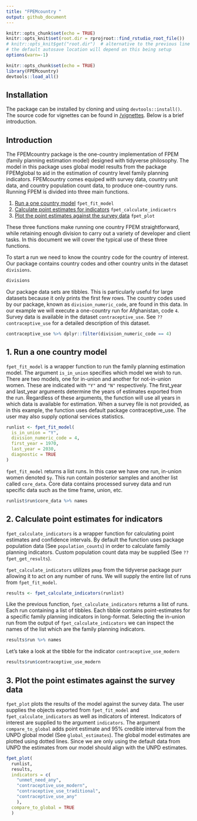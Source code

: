 ```yaml
---
title: "FPEMcountry "
output: github_document
---
```

```r
knitr::opts_chunk$set(echo = TRUE)
knitr::opts_knit$set(root.dir = rprojroot::find_rstudio_root_file())
# knitr::opts_knit$get("root.dir")  # alternative to the previous line
# the default autosave location will depend on this being setup
options(warn=-1)
```


```r
knitr::opts_chunk$set(echo = TRUE)
library(FPEMcountry)
devtools::load_all()
```

<!-- ## Table of Contents -->
<!-- 1. [Introduction](#intro) -->
<!-- 2. [Run models](#run) -->
<!-- 3. [Post-process](#post-process) -->
<!-- 4. [Plot model results](#plot) -->
 
 
## Installation
The package can be installed by cloning and using `devtools::install()`. The source code for vignettes can be found in [/vignettes](https://github.com/FPcounts/FPEMcountry/tree/master/vignettes). Below is a brief introduction.

## Introduction
The FPEMcountry package is the one-country implementation of FPEM (family planning estimation model) designed with tidyverse philosophy. The model in this package uses global model results from the package FPEMglobal to aid in the estimation of country level family planning indicators. FPEMcountry comes equiped with survey data, country unit data, and country population count data, to produce one-country runs. Running FPEM is divided into three main functions.

1. [Run a one country model](#run) `fpet_fit_model`
2. [Calculate point estimates for indicators](#results) `fpet_calculate_indicaotrs`
3. [Plot the  point estimates against the survey data](#plot) `fpet_plot`

These three functions make running one country FPEM straightforward, while retaining enough division to carry out a variety of developer and client tasks. In this document we will cover the typical use of these three functions.

To start a run we need to know the country code for the country of interest. Our package contains country codes and other country units in the dataset `divisions`. 

```r
divisions
```

Our package data sets are tibbles. This is particularly useful for large datasets because it only prints the first few rows. The country codes used by our package, known as `division_numeric_code`, are found in this data. In our example we will execute a one-country run for Afghanistan, code `4`. Survey data is available in the dataset `contraceptive_use`. See `??contraceptive_use` for a detailed description of this dataset.

```r
contraceptive_use %>% dplyr::filter(division_numeric_code == 4)
```


## <a name="run"></a>
## 1. Run a one country model
`fpet_fit_model` is a wrapper function to run the family planning estimation model. The argument `is_in_union` specifies which model we wish to run. There are two models, one for in-union and another for not-in-union women. These are indicated with `"Y"` and `"N"` respectively. The first_year and last_year arguments determine the years of estimates exported from the run. Regardless of these arguments, the function will use all years in which data is available for estimation. When a survey file is not provided, as in this example, the function uses default package contraceptive_use. The user may also supply optional services statistics.
```r
runlist <- fpet_fit_model(
  is_in_union = "Y",
  division_numeric_code = 4,
  first_year = 1970,
  last_year = 2030,
  diagnostic = TRUE
)
```

`fpet_fit_model` returns a list runs. In this case we have one run, in-union women denoted `$y`. This run contain posterior samples and another list called `core_data`. Core data contains processed survey data and run specific data such as the time frame, union, etc.
```r
runlist$run$core_data %>% names
```

## <a name="results"></a>
## 2. Calculate point estimates for indicators
`fpet_calculate_indicators` is a wrapper function for calculating point estimates and confidence intervals. By default the function uses package population data (See `population_counts`) in order to calculate family planning indicators. Custom population count data may be supplied (See `??fpet_get_results`).

`fpet_calculate_indicators` utilizes `pmap` from the tidyverse package purr allowing it to act on any number of runs. We will supply the entire list of runs from `fpet_fit_model`.
```r
results <- fpet_calculate_indicators(runlist)
```

Like the previous function, `fpet_calculate_indicators` returns a list of runs. Each run containing a list of tibbles. Each tibble contains point-estimates for a specific family planning indicators in long-format. Selecting the in-union run from the output of `fpet_calculate_indicators` we can inspect the names of the list which are the family planning indicators.
```r
results$run %>% names
```
Let's take a look at the tibble for the indicator `contraceptive_use_modern`
```r
results$run$contraceptive_use_modern
```

## <a name="plot"></a>
## 3. Plot the  point estimates against the survey data
`fpet_plot` plots the results of the model against the survey data. The user supplies the objects exported from `fpet_fit_model` and `fpet_calculate_indicators` as well as indicators of interest. Indicators of interest are supplied to the argument `indicators`. The argument `compare_to_global` adds point estimate and 95% credible interval from the UNPD global model (See `global_estimates`). The global model estimates are plotted using dotted lines. Since we are only using the default data from UNPD the estimates from our model should align with the UNPD estimates.
```r
fpet_plot(
  runlist,
  results,
  indicators = c(
    "unmet_need_any",
    "contraceptive_use_modern",
    "contraceptive_use_traditional",
    "contraceptive_use_any"
    ),
  compare_to_global = TRUE
  )
```


